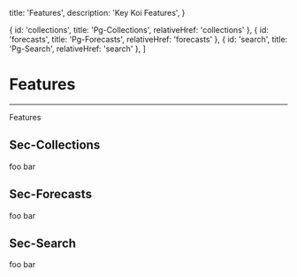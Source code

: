 
  title: 'Features',
  description: 'Key Koi Features',
}

  { id: 'collections', title: 'Pg-Collections', relativeHref: 'collections' },
  { id: 'forecasts', title: 'Pg-Forecasts', relativeHref: 'forecasts' },
  { id: 'search', title: 'Pg-Search', relativeHref: 'search' },
]


# Features

<PageInformationalData lastModified={lastModified} />

---

Features

## Sec-Collections

foo bar

## Sec-Forecasts

foo bar

## Sec-Search

foo bar

